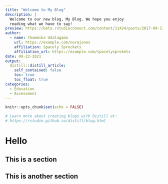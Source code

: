 ```yaml
---
title: "Welcome to My Blog"
description: |
  Welcome to our new blog, My Blog. We hope you enjoy
  reading what we have to say!
preview: https://beta.rstudioconnect.com/content/11424/posts/2017-09-13-asset-volatility/asset-volatility_files/figure-html5/unnamed-chunk-13-1.png
author:
  - name: Chammika Udalagama
    url: https://example.com/norajones
    affiliation: Spacely Sprockets
    affiliation_url: https://example.com/spacelysprokets
date: 09-22-2021
output:
  distill::distill_article:
    self_contained: false
    toc: true
    toc_float: true
categories:
  - Education
  - Assessment
---
```


```r
knitr::opts_chunk$set(echo = FALSE)

# Learn more about creating blogs with Distill at:
# https://rstudio.github.io/distill/blog.html

```

# Hello

## This is a section


## This is another section
